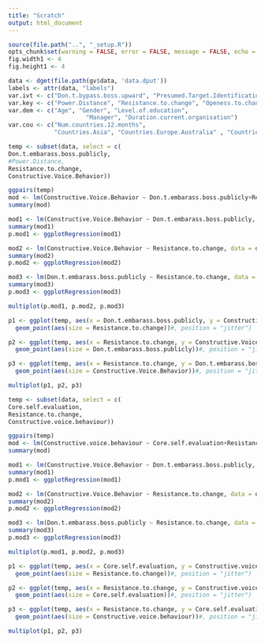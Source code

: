 ```yaml
---
title: "Scratch"
output: html_document
---
```


```r
source(file.path("..", "_setup.R"))
opts_chunk$set(warning = FALSE, error = FALSE, message = FALSE, echo = FALSE)
fig.width1 <- 4
fig.height1 <- 4

data <- dget(file.path(gv$data, 'data.dput'))
labels <- attr(data, "labels")
var.ivt <- c("Don.t.bypass.boss.upward", "Presumed.Target.Identification", "Don.t.embarass.boss.publicly", "Negative.career.consequences.of.voice")
var.key <- c("Power.Distance", "Resistance.to.change", "Openess.to.change")
var.dem <- c("Age", "Gender", "Level.of.education",                      
                      "Manager", "Duration.current.organisation")
var.cou <- c("Num.countries.12.months",
             "Countries.Asia", "Countries.Europe.Australia" , "Countries.Latin.America",  "Countries.North.America", "Countries.Africa")
```

```r
temp <- subset(data, select = c(
Don.t.embarass.boss.publicly, 
#Power.Distance,	
Resistance.to.change,
Constructive.Voice.Behavior))

ggpairs(temp)
mod <- lm(Constructive.Voice.Behavior ~ Don.t.embarass.boss.publicly+Resistance.to.change, data = data)
summary(mod)

mod1 <- lm(Constructive.Voice.Behavior ~ Don.t.embarass.boss.publicly, data = data)
summary(mod1)
p.mod1 <- ggplotRegression(mod1)

mod2 <- lm(Constructive.Voice.Behavior ~ Resistance.to.change, data = data)
summary(mod2)
p.mod2 <- ggplotRegression(mod2)

mod3 <- lm(Don.t.embarass.boss.publicly ~ Resistance.to.change, data = data)
summary(mod3)
p.mod3 <- ggplotRegression(mod3)

multiplot(p.mod1, p.mod2, p.mod3)

p1 <- ggplot(temp, aes(x = Don.t.embarass.boss.publicly, y = Constructive.Voice.Behavior)) +
  geom_point(aes(size = Resistance.to.change))#, position = "jitter")

p2 <- ggplot(temp, aes(x = Resistance.to.change, y = Constructive.Voice.Behavior)) +
  geom_point(aes(size = Don.t.embarass.boss.publicly))#, position = "jitter")

p3 <- ggplot(temp, aes(x = Resistance.to.change, y = Don.t.embarass.boss.publicly)) +
  geom_point(aes(size = Constructive.Voice.Behavior))#, position = "jitter")

multiplot(p1, p2, p3)


```

```r
temp <- subset(data, select = c(
Core.self.evaluation, 
Resistance.to.change,
Constructive.voice.behaviour))

ggpairs(temp)
mod <- lm(Constructive.voice.behaviour ~ Core.self.evaluation+Resistance.to.change, data = data)
summary(mod)

mod1 <- lm(Constructive.Voice.Behavior ~ Don.t.embarass.boss.publicly, data = data)
summary(mod1)
p.mod1 <- ggplotRegression(mod1)

mod2 <- lm(Constructive.Voice.Behavior ~ Resistance.to.change, data = data)
summary(mod2)
p.mod2 <- ggplotRegression(mod2)

mod3 <- lm(Don.t.embarass.boss.publicly ~ Resistance.to.change, data = data)
summary(mod3)
p.mod3 <- ggplotRegression(mod3)

multiplot(p.mod1, p.mod2, p.mod3)

p1 <- ggplot(temp, aes(x = Core.self.evaluation, y = Constructive.voice.behaviour)) +
  geom_point(aes(size = Resistance.to.change))#, position = "jitter")

p2 <- ggplot(temp, aes(x = Resistance.to.change, y = Constructive.voice.behaviour)) +
  geom_point(aes(size = Core.self.evaluation))#, position = "jitter")

p3 <- ggplot(temp, aes(x = Resistance.to.change, y = Core.self.evaluation)) +
  geom_point(aes(size = Constructive.voice.behaviour))#, position = "jitter")

multiplot(p1, p2, p3)


```

